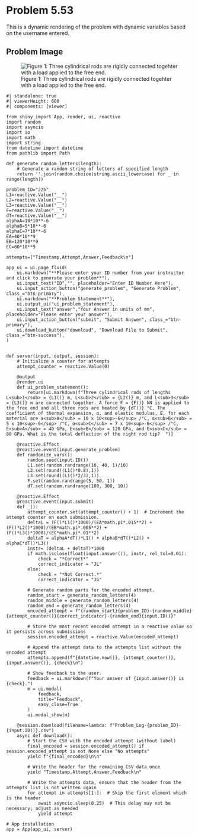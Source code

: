 # Problem 5.53 {.unnumbered}

This is a dynamic rendering of the problem with dynamic variables based on the username entered. 

## Problem Image

![Figure 1: Three cylindrical rods are rigidly connected togehter with a load applied to the free end.](images/225.png){fig-alt="Three cylindrical rods are rigidly connected togehter with a load applied to the free end. The left hand side is connected to the wall and is attached to rod A. Rod B is attached to rod A on the left and rod C on the right. The load is applied to the free end of rod C. The diameter of rod A is 3 cm, the diameter of rod B is 1 cm, and the diameter of rod C is 2 cm."}

```shinylive-python
#| standalone: true
#| viewerHeight: 600
#| components: [viewer]

from shiny import App, render, ui, reactive
import random
import asyncio
import io
import math
import string
from datetime import datetime
from pathlib import Path

def generate_random_letters(length):
    # Generate a random string of letters of specified length
    return ''.join(random.choice(string.ascii_lowercase) for _ in range(length)) 

problem_ID="225"
L1=reactive.Value("__")
L2=reactive.Value("__")
L3=reactive.Value("__")
F=reactive.Value("__")
dT=reactive.Value("__")
alphaA=10*10**-6
alphaB=5*10**-6
alphaC=7*10**-6
EA=40*10**9
EB=120*10**9
EC=80*10**9

attempts=["Timestamp,Attempt,Answer,Feedback\n"]

app_ui = ui.page_fluid(
    ui.markdown("**Please enter your ID number from your instructor and click to generate your problem**"),
    ui.input_text("ID","", placeholder="Enter ID Number Here"),
    ui.input_action_button("generate_problem", "Generate Problem", class_="btn-primary"),
    ui.markdown("**Problem Statement**"),
    ui.output_ui("ui_problem_statement"),
    ui.input_text("answer","Your Answer in units of mm", placeholder="Please enter your answer"),
    ui.input_action_button("submit", "Submit Answer", class_="btn-primary"),
    ui.download_button("download", "Download File to Submit", class_="btn-success"),
)


def server(input, output, session):
    # Initialize a counter for attempts
    attempt_counter = reactive.Value(0)

    @output
    @render.ui
    def ui_problem_statement():
        return[ui.markdown(f"Three cylindrical rods of lengths L<sub>1</sub> = {L1()} m, L<sub>2</sub> = {L2()} m, and L<sub>3</sub> = {L3()} m are connected together. A force F = {F()} kN is applied to the free end and all three rods are heated by {dT()} °C. The coefficient of thermal expansion, α, and elastic modulus, E, for each material are α<sub>A</sub> = 10 x 10<sup>-6</sup> /°C, α<sub>B</sub> = 5 x 10<sup>-6</sup> /°C, α<sub>C</sub> = 7 x 10<sup>-6</sup> /°C, E<sub>A</sub> = 40 GPa, E<sub>B</sub> = 120 GPa, and E<sub>C</sub> = 80 GPa. What is the total deflection of the right rod tip?  ")]
    
    @reactive.Effect
    @reactive.event(input.generate_problem)
    def randomize_vars():
        random.seed(input.ID())
        L1.set(random.randrange(10, 40, 1)/10)
        L2.set(round((L1()*0.8),1))
        L3.set(round((L1()*2/3),1))        
        F.set(random.randrange(5, 50, 1))
        dT.set(random.randrange(100, 300, 10))
        
    @reactive.Effect
    @reactive.event(input.submit)
    def _():
        attempt_counter.set(attempt_counter() + 1)  # Increment the attempt counter on each submission.
        deltaL = (F()*L1()*1000)/(EA*math.pi*.015**2) + (F()*L2()*1000)/(EB*math.pi*.005**2) + (F()*L3()*1000)/(EC*math.pi*.01**2)
        deltaT = alphaA*dT()*L1() + alphaB*dT()*L2() + alphaC*dT()*L3() 
        instr= (deltaL + deltaT)*1000
        if math.isclose(float(input.answer()), instr, rel_tol=0.01):
            check = "*Correct*"
            correct_indicator = "JL"
        else:
            check = "*Not Correct.*"
            correct_indicator = "JG"

        # Generate random parts for the encoded attempt.
        random_start = generate_random_letters(4)
        random_middle = generate_random_letters(4)
        random_end = generate_random_letters(4)
        encoded_attempt = f"{random_start}{problem_ID}-{random_middle}{attempt_counter()}{correct_indicator}-{random_end}{input.ID()}"

        # Store the most recent encoded attempt in a reactive value so it persists across submissions
        session.encoded_attempt = reactive.Value(encoded_attempt)

        # Append the attempt data to the attempts list without the encoded attempt
        attempts.append(f"{datetime.now()}, {attempt_counter()}, {input.answer()}, {check}\n")

        # Show feedback to the user.
        feedback = ui.markdown(f"Your answer of {input.answer()} is {check}.")
        m = ui.modal(
            feedback,
            title="Feedback",
            easy_close=True
        )
        ui.modal_show(m)

    @session.download(filename=lambda: f"Problem_Log-{problem_ID}-{input.ID()}.csv")
    async def download():
        # Start the CSV with the encoded attempt (without label)
        final_encoded = session.encoded_attempt() if session.encoded_attempt is not None else "No attempts"
        yield f"{final_encoded}\n\n"
        
        # Write the header for the remaining CSV data once
        yield "Timestamp,Attempt,Answer,Feedback\n"
        
        # Write the attempts data, ensure that the header from the attempts list is not written again
        for attempt in attempts[1:]:  # Skip the first element which is the header
            await asyncio.sleep(0.25)  # This delay may not be necessary; adjust as needed
            yield attempt

# App installation
app = App(app_ui, server)
```
